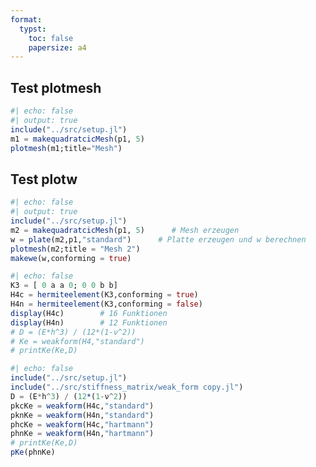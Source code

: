 ```yaml
---
format:
  typst:
    toc: false
    papersize: a4
---
```


## Test plotmesh
```julia
#| echo: false
#| output: true
include("../src/setup.jl")
m1 = makequadratcicMesh(p1, 5)
plotmesh(m1;title="Mesh")
```

## Test plotw 

```julia
#| echo: false
#| output: true
include("../src/setup.jl")
m2 = makequadratcicMesh(p1, 5)      # Mesh erzeugen
w = plate(m2,p1,"standard")      # Platte erzeugen und w berechnen
plotmesh(m2;title = "Mesh 2")
makewe(w,conforming = true)
```

```julia
#| echo: false
K3 = [ 0 a a 0; 0 0 b b]
H4c = hermiteelement(K3,conforming = true)
H4n = hermiteelement(K3,conforming = false)
display(H4c)        # 16 Funktionen
display(H4n)        # 12 Funktionen
# D = (E*h^3) / (12*(1-ν^2))
# Ke = weakform(H4,"standard")
# printKe(Ke,D)
```
```julia
#| echo: false
include("../src/setup.jl")
include("../src/stiffness_matrix/weak_form copy.jl")
D = (E*h^3) / (12*(1-ν^2))
pkcKe = weakform(H4c,"standard")
pknKe = weakform(H4n,"standard")
phcKe = weakform(H4c,"hartmann")
phnKe = weakform(H4n,"hartmann")
# printKe(Ke,D)
pKe(phnKe)
```
